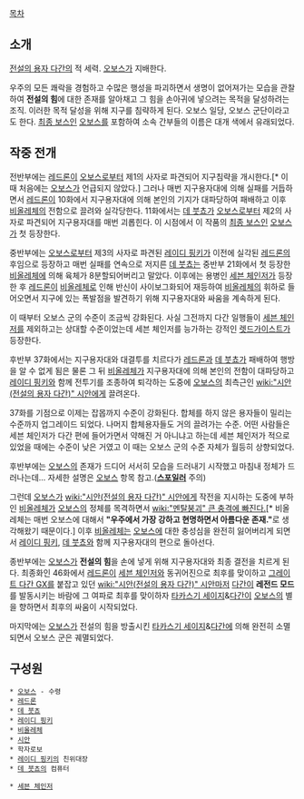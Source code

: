 [[목차]]
== 소개 ==
[[전설의 용자 다간]]의 적 세력. [[오보스]]가 지배한다.

우주의 모든 쾌락을 경험하고 수많은 행성을 파괴하면서 생명이 없어져가는 모습을 관찰하여 '''전설의 힘'''에 대한 존재를 알아채고 그 힘을 손아귀에 넣으려는 목적을 달성하려는 조직. 이러한 목적 달성을 위해 지구를 침략하게 된다. 오보스 일당, 오보스 군단이라고도 한다. [[최종 보스]]인 [[오보스]]를 포함하여 소속 간부들의 이름은 대개 색에서 유래되었다.

== 작중 전개 ==
전반부에는 [[레드론]]이 [[오보스]]로부터 제1의 사자로 파견되어 지구침략을 개시한다.[* 이 때 처음에는 [[오보스]]가 언급되지 않았다.] 그러나 매번 지구용자대에 의해 실패를 거듭하면서 [[레드론]]이 10화에서 지구용자대에 의해 본인의 기지가 대파당하여 패배하고 이후 [[비올레체]]의 전함으로 끌려와 실각당한다. 11화에서는 [[데 붓쵸]]가 [[오보스]]로부터 제2의 사자로 파견되어 지구용자대를 매번 괴롭힌다. 이 시점에서 이 작품의 [[최종 보스]]인 [[오보스]]가 첫 등장한다.

중반부에는 [[오보스]]로부터 제3의 사자로 파견된 [[레이디 핑키]]가 이전에 실각된 [[레드론]]의 후임으로 등장하고 매번 실패를 연속으로 저지른 [[데 붓쵸]]는 중반부 21화에서 첫 등장한 [[비올레체]]에 의해 육체가 8분할되어버리고 말았다. 이후에는 용병인 [[세븐 체인저]]가 등장한 후 [[레드론]]이 [[비올레체]]로 인해 반신이 사이보그화되어 재등하여 [[비올레체]]의 휘하로 들어오면서 지구에 있는 폭발점을 발견하기 위해 지구용자대와 싸움을 계속하게 된다.

이 때부터 오보스 군의 수준이 조금씩 강화된다. 사실 그전까지 다간 일행들이 [[세븐 체인저]]를 제외하고는 상대할 수준이었는데 세븐 체인저를 능가하는 강적인 [[렛드가이스트]]가 등장한다.

후반부 37화에서는 지구용자대와 대결투를 치르다가 [[레드론]]과 [[데 붓쵸]]가 패배하여 행방을 알 수 없게 됨은 물론 그 뒤 [[비올레체]]가 지구용자대에 의해 본인의 전함이 대파당하고 [[레이디 핑키]]와 함께 전투기를 조종하여 퇴각하는 도중에 [[오보스]]의 최측근인 [[wiki:"시안(전설의 용자 다간)" 시안]]에게 끌려온다.

37화를 기점으로 이제는 잡몹까지 수준이 강화된다. 합체를 하지 않은 용자들이 밀리는 수준까지 업그레이드 되었다. 나머지 합체용자들도 거의 끌려가는 수준. 어떤 사람들은 세븐 체인저가 다간 편에 들어가면서 약해진 거 아니냐고 하는데 세븐 체인저가 적으로 있었을 때에는 수준이 낮은 거였고 이 때는 오보스 군의 수준 자체가 월등히 상향되었다.

후반부에는 [[오보스]]의 존재가 드디어 서서히 모습을 드러내기 시작했고 마침내 정체가 드러나는데... 자세한 설명은 [[오보스]] 항목 참고.('''[[스포일러]]''' 주의)

그런데 [[오보스]]가 [[wiki:"시안(전설의 용자 다간)" 시안]]에게 작전을 지시하는 도중에 부하인 [[비올레체]]가 [[오보스]]의 정체를 목격하면서 [[wiki:"멘탈붕괴" 큰 충격에 빠진다.]][* 비올레체는 매번 오보스에 대해서 '''"우주에서 가장 강하고 현명하면서 아름다운 존재."'''로 생각해왔기 때문이다.] 이후 [[비올레체]]는 [[오보스]]에 대한 충성심을 완전히 잃어버리게 되면서 [[레이디 핑키]], [[데 붓쵸]]와 함께 지구용자대의 편으로 돌아선다.

종반부에는 [[오보스]]가 '''전설의 힘'''을 손에 넣게 위해 지구용자대와 최종 결전을 치르게 된다. 최종화인 46화에서 [[레드론]]이 [[세븐 체인저]]와 동귀어진으로 최후를 맞이하고 [[그레이트 다간 GX]]를 붙잡고 있던 [[wiki:"시안(전설의 용자 다간)" 시안]]마저 [[다간]]이 '''레전드 모드'''를 발동시키는 바람에 그 여파로 최후를 맞이하자 [[타카스기 세이지]]&[[다간]]이 [[오보스]]의 별을 향하면서 최후의 싸움이 시작되었다.

마지막에는 [[오보스]]가 전설의 힘을 방출시킨 [[타카스기 세이지]]&[[다간]]에 의해 완전히 소멸되면서 오보스 군은 궤멸되었다.

== 구성원 ==
 * [[오보스]] - 수령
 * [[레드론]]
 * [[데 붓쵸]]
 * [[레이디 핑키]]
 * [[비올레체]]
 * [[시안(전설의 용자 다간)|시안]]
 * 학자로보
 * [[레이디 핑키]]의 친위대장
 * [[데 붓쵸]]의 컴퓨터

 * [[세븐 체인저]]

